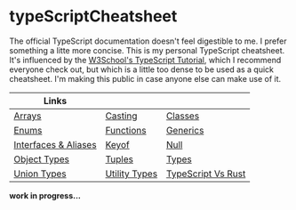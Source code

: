 # typeScriptCheatsheet

The official TypeScript documentation doesn't feel digestible to me. I prefer something a litte more concise. This is my personal TypeScript cheatsheet. It's influenced by the [W3School's TypeScript Tutorial](https://www.w3schools.com/typescript/), which I recommend everyone check out, but which is a little too dense to be used as a quick cheatsheet. I'm making this public in case anyone else can make use of it.

| Links                                         |                                 |                                               |
| --------------------------------------------- | ------------------------------- | --------------------------------------------- |
| [Arrays](/arrays)                             | [Casting](/casting)             | [Classes](/classes)                           |
| [Enums](/enums)                               | [Functions](/functions)         | [Generics](/generics)                         |
| [Interfaces & Aliases](/interfaces_&_aliases) | [Keyof](/keyof)                 | [Null](/null)                                 |
| [Object Types](/object_types)                 | [Tuples](/tuples)               | [Types](/types)                               |
| [Union Types](/union_types)                   | [Utility Types](/utility_types) | [TypeScript Vs Rust](/TypeScript_VS_Rust/add) |

**work in progress...**
